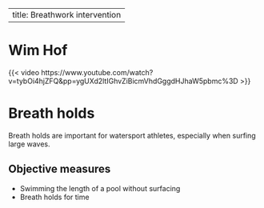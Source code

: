 ---
title: Breathwork intervention
----

# Wim Hof

{{< video https://www.youtube.com/watch?v=tybOi4hjZFQ&pp=ygUXd2ltIGhvZiBicmVhdGggdHJhaW5pbmc%3D >}}


# Breath holds

Breath holds are important for watersport athletes, especially when surfing large waves.




## Objective measures

- Swimming the length of a pool without surfacing
- Breath holds for time